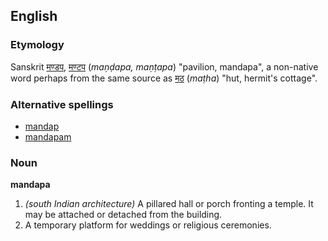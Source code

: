 ==English==

===Etymology===
Sanskrit [[मण्डप]], [[मण्टप]] (''maṇḍapa, maṇṭapa'') "pavilion, mandapa", a non-native word perhaps from the same source as [[मठ]] (''maṭha'') "hut, hermit's cottage".   <!-- ; (Tamil?) -->

===Alternative spellings===
*[[mandap]]
*[[mandapam]]

===Noun===
'''mandapa'''

# ''(south Indian architecture)'' A pillared hall or porch fronting a temple.  It may be attached or detached from the building.
# A temporary platform for weddings or religious ceremonies.